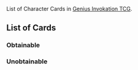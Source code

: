 {{GeniusInvokationTCGTabs}}
{{CustomTabs
|rootpage=Genius Invokation TCG/Card List
|class=custom-tabs-secondary
|tab1=Overview
|tab2=Character Cards
|tab3=Equipment Cards
|tab4=Support Cards
|tab5=Event Cards
|tab6=Summons
}}
List of Character Cards in [[Genius Invokation TCG]].

==List of Cards==
===Obtainable===
{{Genius Invokation TCG Cards by Category Table
|Genius Invokation TCG Character Cards
|not1=Unobtainable Cards
|notype=1
|nogroup=1
|yeshealth=1
|nocost=1
}}

===Unobtainable===
{{Genius Invokation TCG Cards by Category Table
|Genius Invokation TCG Character Cards&Unobtainable Cards
|notype=1
|nogroup=1
|yeshealth=1
|nocost=1
}}